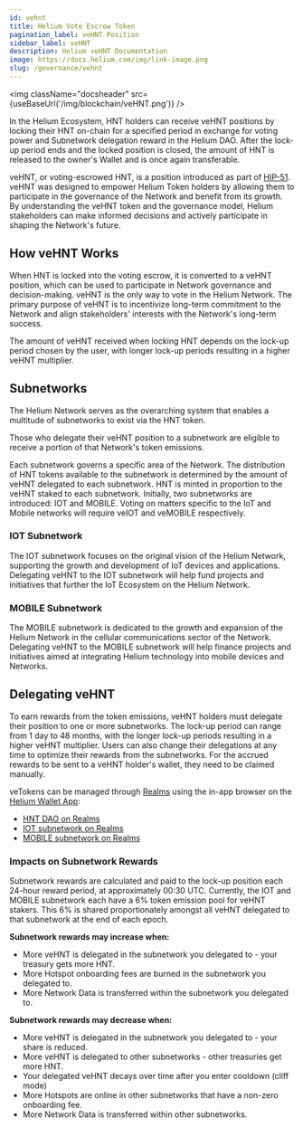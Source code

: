 ```yaml
---
id: vehnt
title: Helium Vote Escrow Token
pagination_label: veHNT Position
sidebar_label: veHNT
description: Helium veHNT Documentation
image: https://docs.helium.com/img/link-image.png
slug: /governance/vehnt
---
```



<img className="docsheader" src={useBaseUrl('/img/blockchain/veHNT.png')} />

In the Helium Ecosystem, HNT holders can receive veHNT positions by locking their HNT on-chain for a
specified period in exchange for voting power and Subnetwork delegation reward in the Helium DAO. After
the lock-up period ends and the locked position is closed, the amount of HNT is released to the
owner's Wallet and is once again transferable.

veHNT, or voting-escrowed HNT, is a position introduced as part of
[HIP-51](https://github.com/helium/HIP/blob/main/0051-helium-dao.md). veHNT was designed to empower
Helium Token holders by allowing them to participate in the governance of the Network and benefit
from its growth. By understanding the veHNT token and the governance model, Helium stakeholders can
make informed decisions and actively participate in shaping the Network's future.

## How veHNT Works

When HNT is locked into the voting escrow, it is converted to a veHNT position, which can be used to
participate in Network governance and decision-making. veHNT is the only way to vote in the Helium
Network. The primary purpose of veHNT is to incentivize long-term commitment to the Network and
align stakeholders' interests with the Network's long-term success.

The amount of veHNT received when locking HNT depends on the lock-up period chosen by the user, with
longer lock-up periods resulting in a higher veHNT multiplier.

## Subnetworks

The Helium Network serves as the overarching system that enables a multitude of subnetworks
to exist via the HNT token.

Those who delegate their veHNT position to a subnetwork are eligible to receive a portion of that
Network's token emissions.

Each subnetwork governs a specific area of the Network. The distribution of HNT tokens available to the
subnetwork is determined by the amount of veHNT delegated to each subnetwork. HNT is minted in proportion to
the veHNT staked to each subnetwork. Initially, two subnetworks are introduced: IOT and MOBILE. Voting on
matters specific to the IoT and Mobile networks will require veIOT and veMOBILE respectively.

### IOT Subnetwork

The IOT subnetwork focuses on the original vision of the Helium Network, supporting the growth and
development of IoT devices and applications. Delegating veHNT to the IOT subnetwork will help fund
projects and initiatives that further the IoT Ecosystem on the Helium Network.

### MOBILE Subnetwork

The MOBILE subnetwork is dedicated to the growth and expansion of the Helium Network in the cellular
communications sector of the Network. Delegating veHNT to the MOBILE subnetwork will help finance
projects and initiatives aimed at integrating Helium technology into mobile devices and Networks.

## Delegating veHNT

To earn rewards from the token emissions, veHNT holders must delegate their position to one or more
subnetworks. The lock-up period can range from 1 day to 48 months, with the longer lock-up periods
resulting in a higher veHNT multiplier. Users can also change their delegations at any time to
optimize their rewards from the subnetworks. For the accrued rewards to be sent to a veHNT holder's
wallet, they need to be claimed manually.

veTokens can be managed through [Realms](/governance/staking-with-helium-vote) using the in-app browser
on the [Helium Wallet App](/wallets/helium-wallet-app):

- [HNT DAO on Realms](https://app.realms.today/dao/HNT)
- [IOT subnetwork on Realms](https://app.realms.today/dao/IOT)
- [MOBILE subnetwork on Realms](https://app.realms.today/dao/MOBILE)

### Impacts on Subnetwork Rewards

Subnetwork rewards are calculated and paid to the lock-up position each 24-hour reward period, at
approximately 00:30 UTC. Currently, the IOT and MOBILE subnetwork each have a 6% token emission pool for
veHNT stakers. This 6% is shared proportionately amongst all veHNT delegated to that subnetwork at the
end of each epoch.

**Subnetwork rewards may increase when:**

- More veHNT is delegated in the subnetwork you delegated to - your treasury gets more HNT.
- More Hotspot onboarding fees are burned in the subnetwork you delegated to.
- More Network Data is transferred within the subnetwork you delegated to.

**Subnetwork rewards may decrease when:**

- More veHNT is delegated in the subnetwork you delegated to - your share is reduced.
- More veHNT is delegated to other subnetworks - other treasuries get more HNT.
- Your delegated veHNT decays over time after you enter cooldown (cliff mode)
- More Hotspots are online in other subnetworks that have a non-zero onboarding fee.
- More Network Data is transferred within other subnetworks.
